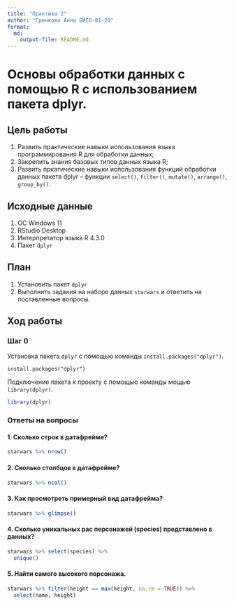 ```yaml
---
title: "Практика 2"
author: "Гренкова Анна БИСО-01-20"
format: 
  md:
    output-file: README.md
---
```


# Основы обработки данных с помощью R с использованием пакета dplyr.

## Цель работы

1.  Развить практические навыки использования языка программирования R для обработки данных;
2.  Закрепить знания базовых типов данных языка R;
3.  Развить пркатические навыки использования функций обработки данных пакета dplyr -- функции `select()`, `filter()`, `mutate()`, `arrange()`, `group_by()`.

## Исходные данные

1.  ОС Windows 11
2.  RStudio Desktop
3.  Интерпретатор языка R 4.3.0
4.  Пакет `dplyr`

## План

1.  Установить пакет `dplyr`
2.  Выполнить задания на наборе данных `starwars` и ответить на поставленные вопросы.

## Ход работы

### Шаг 0

Установка пакета `dplyr` с помощью команды `install.packages("dplyr")`.

```
install.packages("dplyr")
```

Подключение пакета к проекту с помощью команды мощью `library(dplyr)`.

```r
library(dplyr)
```

### Ответы на вопросы

#### 1. Сколько строк в датафрейме?

```r
starwars %>% nrow()
```

#### 2. Сколько столбцов в датафрейме?

```r
starwars %>% ncol()
```
#### 3. Как просмотреть примерный вид датафрейма?

```r
starwars %>% glimpse()
```
#### 4. Сколько уникальных рас персонажей (species) представлено в данных?

```r
starwars %>% select(species) %>% 
  unique()
```

#### 5. Найти самого высокого персонажа.

```r
starwars %>% filter(height == max(height, na.rm = TRUE)) %>% 
  select(name, height)
```


